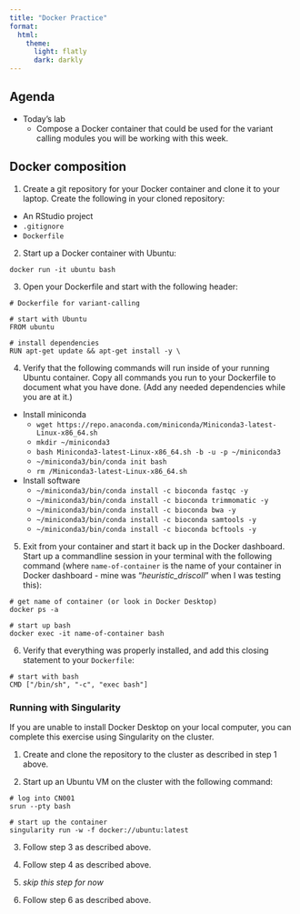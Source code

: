 ```yaml
---
title: "Docker Practice"
format: 
  html:
    theme: 
      light: flatly
      dark: darkly
---
```


## Agenda

-   Today's lab
    -   Compose a Docker container that could be used for the variant calling modules you will be working with this week.

## Docker composition

1. Create a git repository for your Docker container and clone it to your laptop. Create the following in your cloned repository:
  * An RStudio project
  * `.gitignore`
  * `Dockerfile`

2. Start up a Docker container with Ubuntu:

```
docker run -it ubuntu bash
```

3. Open your Dockerfile and start with the following header:

```
# Dockerfile for variant-calling

# start with Ubuntu
FROM ubuntu

# install dependencies
RUN apt-get update && apt-get install -y \
```

4. Verify that the following commands will run inside of your running Ubuntu container. Copy all commands you run to your Dockerfile to document what you have done. (Add any needed dependencies while you are at it.)

  * Install miniconda
    * `wget https://repo.anaconda.com/miniconda/Miniconda3-latest-Linux-x86_64.sh`
    * `mkdir ~/miniconda3`
    * `bash Miniconda3-latest-Linux-x86_64.sh -b -u -p ~/miniconda3`
    * `~/miniconda3/bin/conda init bash`
    * `rm /Miniconda3-latest-Linux-x86_64.sh`
  * Install software
    * `~/miniconda3/bin/conda install -c bioconda fastqc -y`
    * `~/miniconda3/bin/conda install -c bioconda trimmomatic -y`
    * `~/miniconda3/bin/conda install -c bioconda bwa -y`
    * `~/miniconda3/bin/conda install -c bioconda samtools -y`
    * `~/miniconda3/bin/conda install -c bioconda bcftools -y`

5. Exit from your container and start it back up in the Docker dashboard. Start up a commandline session in your terminal with the following command (where `name-of-container` is the name of your container in Docker dashboard - mine was "*heuristic_driscoll*" when I was testing this):

```
# get name of container (or look in Docker Desktop)
docker ps -a

# start up bash
docker exec -it name-of-container bash
```

6. Verify that everything was properly installed, and add this closing statement to your `Dockerfile`:

```
# start with bash
CMD ["/bin/sh", "-c", "exec bash"]
```


### Running with Singularity

If you are unable to install Docker Desktop on your local computer, you can complete this exercise using Singularity on the cluster.

1. Create and clone the repository to the cluster as described in step 1 above.

2. Start up an Ubuntu VM on the cluster with the following command:

<!-- this presumes singularity is working on the server :P, would still like to get this working -->
```
# log into CN001
srun --pty bash

# start up the container
singularity run -w -f docker://ubuntu:latest
```

3. Follow step 3 as described above.

4. Follow step 4 as described above.

5. *skip this step for now*

6. Follow step 6 as described above.


<!--
### Run on Dr Johnson's computer

And, if it isn't working on the server... Log into Dr Johnson's laptop using ssh.

* Need to have an account set up for them.
* Need to have Docker Desktop running on their account (switch accounts without logging out)
-->
